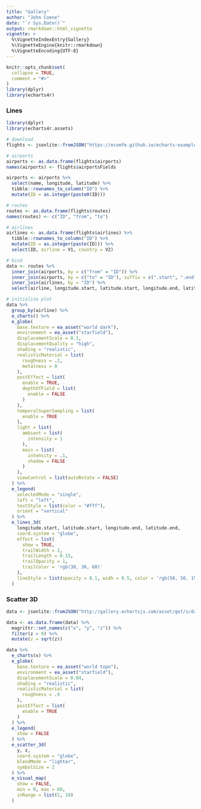 ```yaml
---
title: "Gallery"
author: "John Coene"
date: "`r Sys.Date()`"
output: rmarkdown::html_vignette
vignette: >
  %\VignetteIndexEntry{Gallery}
  %\VignetteEngine{knitr::rmarkdown}
  %\VignetteEncoding{UTF-8}
---
```


```r
knitr::opts_chunk$set(
  collapse = TRUE,
  comment = "#>"
)
library(dplyr)
library(echarts4r)
```

### Lines

```r
library(dplyr)
library(echarts4r.assets)

# download
flights <- jsonlite::fromJSON("https://ecomfe.github.io/echarts-examples/public/data-gl/asset/data/flights.json")

# airports
airports <- as.data.frame(flights$airports)
names(airports) <- flights$airportsFields

airports <- airports %>% 
  select(name, longitude, latitude) %>% 
  tibble::rownames_to_column("ID") %>% 
  mutate(ID = as.integer(paste0(ID)))

# routes
routes <- as.data.frame(flights$routes)
names(routes) <- c("ID", "from", "to")

# airlines
airlines <- as.data.frame(flights$airlines) %>% 
  tibble::rownames_to_column("ID") %>% 
  mutate(ID = as.integer(paste(ID))) %>% 
  select(ID, airline = V1, country = V2)

# bind
data <- routes %>% 
  inner_join(airports, by = c("from" = "ID")) %>% 
  inner_join(airports, by = c("to" = "ID"), suffix = c(".start", ".end")) %>%
  inner_join(airlines, by = "ID") %>% 
  select(airline, longitude.start, latitude.start, longitude.end, latitude.end) 

# initialise plot  
data %>%
  group_by(airline) %>% 
  e_charts() %>% 
  e_globe(
    base.texture = ea_asset("world dark"),
    environment = ea_asset("starfield"),
    displacementScale = 0.1,
    displacementQuality = "high",
    shading = "realistic",
    realisticMaterial = list(
      roughness = .2,
      metalness = 0
    ),
    postEffect = list(
      enable = TRUE,
      depthOfField = list(
        enable = FALSE
      )
    ),
    temporalSuperSampling = list(
      enable = TRUE
    ),
    light = list(
      ambient = list(
        intensity = 1
      ),
      main = list(
        intensity = .1,
        shadow = FALSE
      )
    ),
    viewControl = list(autoRotate = FALSE)
  ) %>% 
  e_legend(
    selectedMode = "single", 
    left = "left",
    textStyle = list(color = "#fff"),
    orient = "vertical"
  ) %>% 
  e_lines_3d(
    longitude.start, latitude.start, longitude.end, latitude.end, 
    coord.system = "globe", 
    effect = list(
      show = TRUE,
      trailWidth = 2,
      trailLength = 0.15,
      trailOpacity = 1,
      trailColor = 'rgb(30, 30, 60)'
    ),
    lineStyle = list(opacity = 0.1, widh = 0.5, color = 'rgb(50, 50, 150)')
  )
```

### Scatter 3D

```r
data <- jsonlite::fromJSON("http://gallery.echartsjs.com/asset/get/s/data-1491887968120-rJODPy9ae.json")

data <- as.data.frame(data) %>%
  magrittr::set_names(c("x", "y", "z")) %>% 
  filter(z > 0) %>% 
  mutate(z = sqrt(z))

data %>%
  e_charts(x) %>% 
  e_globe(
    base.texture = ea_asset("world topo"),
    environment = ea_asset("starfield"),
    displacementScale = 0.04,
    shading = "realistic",
    realisticMaterial = list(
      roughness = .9
    ),
    postEffect = list(
      enable = TRUE
    )
  ) %>% 
  e_legend(
    show = FALSE
  ) %>% 
  e_scatter_3d(
    y, z,
    coord.system = "globe",
    blendMode = "lighter",
    symbolSize = 2
  ) %>% 
  e_visual_map(
    show = FALSE,
    min = 0, max = 60,
    inRange = list(1, 10)
  )
```
